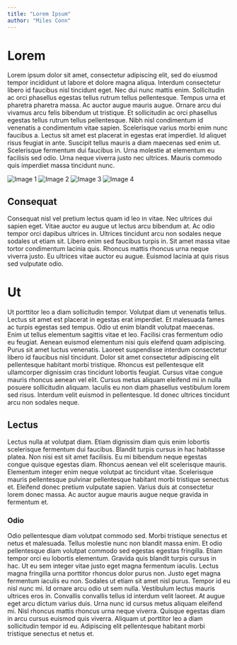 ```yaml
---
title: "Lorem Ipsum"
author: "Miles Conn"
---
```




# Lorem

Lorem ipsum dolor sit amet, consectetur adipiscing elit, sed do eiusmod tempor incididunt ut labore et dolore magna aliqua. Interdum consectetur libero id faucibus nisl tincidunt eget. Nec dui nunc mattis enim. Sollicitudin ac orci phasellus egestas tellus rutrum tellus pellentesque. Tempus urna et pharetra pharetra massa. Ac auctor augue mauris augue. Ornare arcu dui vivamus arcu felis bibendum ut tristique. Et sollicitudin ac orci phasellus egestas tellus rutrum tellus pellentesque. Nibh nisl condimentum id venenatis a condimentum vitae sapien. Scelerisque varius morbi enim nunc faucibus a. Lectus sit amet est placerat in egestas erat imperdiet. Id aliquet risus feugiat in ante. Suscipit tellus mauris a diam maecenas sed enim ut. Scelerisque fermentum dui faucibus in. Urna molestie at elementum eu facilisis sed odio. Urna neque viverra justo nec ultrices. Mauris commodo quis imperdiet massa tincidunt nunc.

<CaptionedImageGallery layout="2x2" captions="Wow data!">
  <Image src={matplotlib} alt="Image 1" slot="images" />
  <Image src={matplotlib} alt="Image 2" slot="images" />
  <Image src={matplotlib} alt="Image 3" slot="images" />
  <Image src={matplotlib} alt="Image 4" slot="images" />
</CaptionedImageGallery>

## Consequat

Consequat nisl vel pretium lectus quam id leo in vitae. Nec ultrices dui sapien eget. Vitae auctor eu augue ut lectus arcu bibendum at. Ac odio tempor orci dapibus ultrices in. Ultrices tincidunt arcu non sodales neque sodales ut etiam sit. Libero enim sed faucibus turpis in. Sit amet massa vitae tortor condimentum lacinia quis. Rhoncus mattis rhoncus urna neque viverra justo. Eu ultrices vitae auctor eu augue. Euismod lacinia at quis risus sed vulputate odio.

# Ut

Ut porttitor leo a diam sollicitudin tempor. Volutpat diam ut venenatis tellus. Lectus sit amet est placerat in egestas erat imperdiet. Et malesuada fames ac turpis egestas sed tempus. Odio ut enim blandit volutpat maecenas. Enim ut tellus elementum sagittis vitae et leo. Facilisi cras fermentum odio eu feugiat. Aenean euismod elementum nisi quis eleifend quam adipiscing. Purus sit amet luctus venenatis. Laoreet suspendisse interdum consectetur libero id faucibus nisl tincidunt. Dolor sit amet consectetur adipiscing elit pellentesque habitant morbi tristique. Rhoncus est pellentesque elit ullamcorper dignissim cras tincidunt lobortis feugiat. Cursus vitae congue mauris rhoncus aenean vel elit. Cursus metus aliquam eleifend mi in nulla posuere sollicitudin aliquam. Iaculis eu non diam phasellus vestibulum lorem sed risus. Interdum velit euismod in pellentesque. Id donec ultrices tincidunt arcu non sodales neque.

## Lectus

Lectus nulla at volutpat diam. Etiam dignissim diam quis enim lobortis scelerisque fermentum dui faucibus. Blandit turpis cursus in hac habitasse platea. Non nisi est sit amet facilisis. Eu mi bibendum neque egestas congue quisque egestas diam. Rhoncus aenean vel elit scelerisque mauris. Elementum integer enim neque volutpat ac tincidunt vitae. Scelerisque mauris pellentesque pulvinar pellentesque habitant morbi tristique senectus et. Eleifend donec pretium vulputate sapien. Varius duis at consectetur lorem donec massa. Ac auctor augue mauris augue neque gravida in fermentum et.

### Odio

Odio pellentesque diam volutpat commodo sed. Morbi tristique senectus et netus et malesuada. Tellus molestie nunc non blandit massa enim. Et odio pellentesque diam volutpat commodo sed egestas egestas fringilla. Etiam tempor orci eu lobortis elementum. Gravida quis blandit turpis cursus in hac. Ut eu sem integer vitae justo eget magna fermentum iaculis. Lectus magna fringilla urna porttitor rhoncus dolor purus non. Justo eget magna fermentum iaculis eu non. Sodales ut etiam sit amet nisl purus. Tempor id eu nisl nunc mi. Id ornare arcu odio ut sem nulla. Vestibulum lectus mauris ultrices eros in. Convallis convallis tellus id interdum velit laoreet. At augue eget arcu dictum varius duis. Urna nunc id cursus metus aliquam eleifend mi. Nisl rhoncus mattis rhoncus urna neque viverra. Quisque egestas diam in arcu cursus euismod quis viverra. Aliquam ut porttitor leo a diam sollicitudin tempor id eu. Adipiscing elit pellentesque habitant morbi tristique senectus et netus et.
